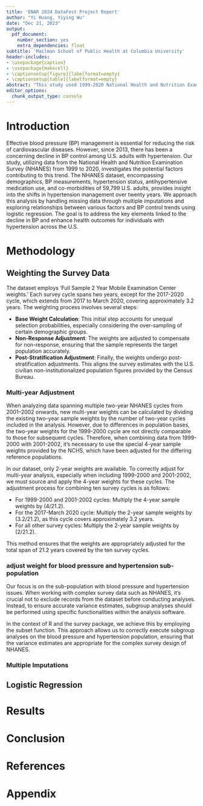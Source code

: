 ```yaml
---
title: 'ENAR 2024 DataFest Project Report'
author: "Yi Huang, Yiying Wu"
date: "Dec 21, 2023"
output:
  pdf_document:
    number_section: yes
    extra_dependencies: float
subtitle: 'Mailman School of Public Health at Columbia University'
header-includes:
- \usepackage{caption}
- \usepackage{makecell}
- \captionsetup[figure]{labelformat=empty}
- \captionsetup[table]{labelformat=empty}
abstract: "This study used 1999-2020 National Health and Nutrition Examination Survey (NHANES) data to investigate hypertension risk factors in the U.S. adult population. We aim to identify the potential causes or correlates of worsening BP control among US adults with hypertension over the past decade. Logistic regression analysis incorporated multi-year dataset weighting and multiple imputations for missing data. Key variables included survey year, age, race, gender, BMI, diabetes, CKD, CVD, medication use, and hypertension awareness."
editor_options:
  chunk_output_type: console
---
```

\thispagestyle{empty}
\newpage
\tableofcontents
\thispagestyle{empty}
\newpage
\setcounter{page}{1}


# Introduction

Effective blood pressure (BP) management is essential for reducing the risk of cardiovascular diseases. However, since 2013, there has been a concerning decline in BP control among U.S. adults with hypertension. Our study, utilizing data from the National Health and Nutrition Examination Survey (NHANES) from 1999 to 2020, investigates the potential factors contributing to this trend. The NHANES dataset, encompassing demographics, BP measurements, hypertension status, antihypertensive medication use, and co-morbidities of 59,799 U.S. adults, provides insight into the shifts in hypertension management over twenty years. We approach this analysis by handling missing data through multiple imputations and exploring relationships between various factors and BP control trends using logistic regression. The goal is to address the key elements linked to the decline in BP  and enhance health outcomes for individuals with hypertension across the U.S.


# Methodology

## Weighting the Survey Data
The dataset employs 'Full Sample 2 Year Mobile Examination Center weights.' Each survey cycle spans two years, except for the 2017-2020 cycle, which extends from 2017 to March 2020, covering approximately 3.2 years. The weighting process involves several steps\footnotemark:

* **Base Weight Calculation**: This initial step accounts for unequal selection probabilities, especially considering the over-sampling of certain demographic groups.
* **Non-Response Adjustment**: The weights are adjusted to compensate for non-response, ensuring that the sample represents the target population accurately.
* **Post-Stratification Adjustment**: Finally, the weights undergo post-stratification adjustments. This aligns the survey estimates with the U.S. civilian non-institutionalized population figures provided by the Census Bureau. 

\footnotetext{Centers for Disease Control and Prevention. Nhanes tutorials - weighting module. Centers for Disease Control and Prevention. https://wwwn.cdc.gov/nchs/nhanes/tutorials/Weighting.aspx }

### Multi-year Adjustment 
When analyzing data spanning multiple two-year NHANES cycles from 2001–2002 onwards, new multi-year weights can be calculated by dividing the existing two-year sample weights by the number of two-year cycles included in the analysis. However, due to differences in population bases, the two-year weights for the 1999-2000 cycle are not directly comparable to those for subsequent cycles. Therefore, when combining data from 1999-2000 with 2001-2002, it’s necessary to use the special 4-year sample weights provided by the NCHS, which have been adjusted for the differing reference populations.\footnotemark

In our dataset, only 2-year weights are available. To correctly adjust for multi-year analysis, especially when including 1999-2000 and 2001-2002, we must source and apply the 4-year weights for these cycles. The adjustment process for combining ten survey cycles is as follows:

* For 1999-2000 and 2001-2002 cycles: Multiply the 4-year sample weights by (4/21.2).
* For the 2017-March 2020 cycle: Multiply the 2-year sample weights by (3.2/21.2), as this cycle covers approximately 3.2 years.
* For all other survey cycles: Multiply the 2-year sample weights by (2/21.2).

This method ensures that the weights are appropriately adjusted for the total span of 21.2 years covered by the ten survey cycles.


\footnotetext{Centers for Disease Control and Prevention. Nhanes tutorials - weighting module. Centers for Disease Control and Prevention. https://wwwn.cdc.gov/nchs/nhanes/tutorials/Weighting.aspx }

### adjust weight for blood pressure and hypertension sub-population
Our focus is on the sub-population with blood pressure and hypertension issues. When working with complex survey data such as NHANES, it's crucial not to exclude records from the dataset before conducting analyses. Instead, to ensure accurate variance estimates, subgroup analyses should be performed using specific functionalities within the analysis software.\footnotemark

In the context of R and the survey package, we achieve this by employing the subset function. This approach allows us to correctly execute subgroup analyses on the blood pressure and hypertension population, ensuring that the variance estimates are appropriate for the complex survey design of NHANES.

\footnotetext{Centers for Disease Control and Prevention. Nhanes tutorials - Variance Estimation module. Centers for Disease Control and Prevention. https://wwwn.cdc.gov/nchs/nhanes/tutorials/VarianceEstimation.aspx}

### Multiple Imputations

## Logistic Regression


# Results





# Conclusion




\newpage
# References




\newpage
# Appendix
